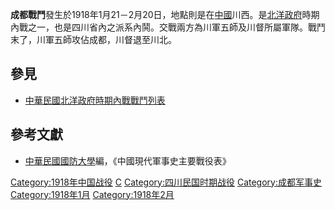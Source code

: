 {{Infobox Military Conflict|
campaign=|
image=|
caption=|
conflict=成都戰鬥|
date=1918年1月21－2月20日|
place=[[中國|中國]]川西|
result=川軍熊部與滇軍合作攻佔成都|
combatant1=川軍五師|
combatant2=川督劉存厚部| 
commander1=[[熊克武|熊克武]]|
commander2=[[劉存厚|劉存厚]]|
strength1=|
strength2=|
casualties1=|
casualties2=|
}}
'''成都戰鬥'''發生於1918年1月21－2月20日，地點則是在[[中國|中國]]川西。是[[北洋政府|北洋政府]]時期內戰之一，也是四川省內之派系內鬨。交戰兩方為川軍五師及川督所屬軍隊。戰鬥末了，川軍五師攻佔成都，川督退至川北。

==參見==
*[[中華民國北洋政府時期內戰戰鬥列表|中華民國北洋政府時期內戰戰鬥列表]]
==參考文獻==
*[[中華民國|中華民國]][[國防大學_(臺灣)|國防大學]]編，《中國現代軍事史主要戰役表》

[[Category:1918年中国战役|Category:1918年中国战役]]
[[Category:中华民国北洋政府时期内战战役|C]]
[[Category:四川民国时期战役|Category:四川民国时期战役]]
[[Category:成都军事史|Category:成都军事史]]
[[Category:1918年1月|Category:1918年1月]]
[[Category:1918年2月|Category:1918年2月]]